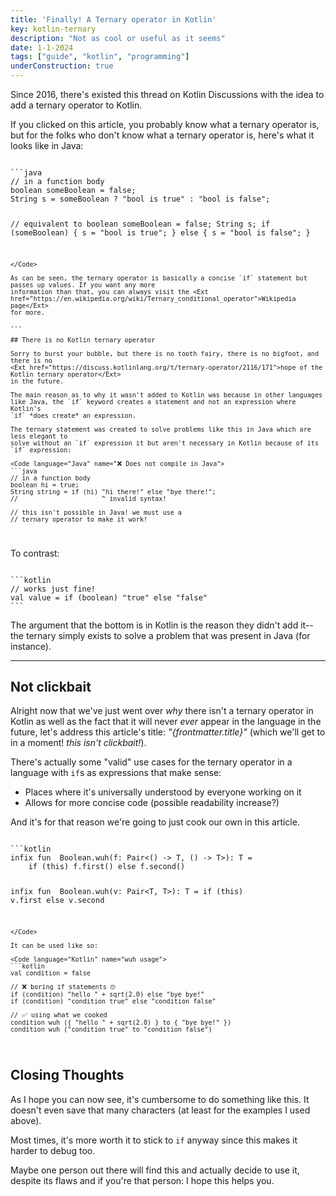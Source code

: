 ```yaml
---
title: 'Finally! A Ternary operator in Kotlin'
key: kotlin-ternary
description: "Not as cool or useful as it seems"
date: 1-1-2024
tags: ["guide", "kotlin", "programming"]
underConstruction: true
---
```



Since 2016, there's existed <Ext href="https://discuss.kotlinlang.org/t/ternary-operator/2116">this thread</Ext>
on Kotlin Discussions with the idea to add a ternary operator to Kotlin.

If you clicked on this article, you probably know what a ternary operator is, but for
the folks who don't know what a ternary operator is, here's what it looks like in Java:

<Code language="Java" name="Ternary operator in Java">
```java
// in a function body
boolean someBoolean = false;
String s = someBoolean ? "bool is true" : "bool is false";

// equivalent to
boolean someBoolean = false;
String s;
if (someBoolean) {
    s = "bool is true";
} else {
    s = "bool is false";
}
```
</Code>

As can be seen, the ternary operator is basically a concise `if` statement but passes up values. If you want any more
information than that, you can always visit the <Ext href="https://en.wikipedia.org/wiki/Ternary_conditional_operator">Wikipedia page</Ext> 
for more.

---

## There is no Kotlin ternary operator

Sorry to burst your bubble, but there is no tooth fairy, there is no bigfoot, and there is no
<Ext href="https://discuss.kotlinlang.org/t/ternary-operator/2116/171">hope of the Kotlin ternary operator</Ext>
in the future. 

The main reason as to why it wasn't added to Kotlin was because in other languages
like Java, the `if` keyword creates a statement and not an expression where Kotlin's
`if` *does create* an expression.

The ternary statement was created to solve problems like this in Java which are less elegant to
solve without an `if` expression it but aren't necessary in Kotlin because of its `if` expression:

<Code language="Java" name="❌ Does not compile in Java">
```java
// in a function body
boolean hi = true;
String string = if (hi) "hi there!" else "bye there!";
//                      ^ invalid syntax!

// this isn't possible in Java! we must use a
// ternary operator to make it work!
```
</Code>

To contrast:

<Code language="Kotlin" name="✅ Using an if expression in Kotlin">
```kotlin
// works just fine!
val value = if (boolean) "true" else "false"
```
</Code>

The argument that the bottom is in Kotlin is the reason they didn't add it--the ternary
simply exists to solve a problem that was present in Java (for instance).

---

## Not clickbait

Alright now that we've just went over *why* there isn't a ternary operator in Kotlin as well
as the fact that it will never *ever* appear in the language in the future, let's address this
article's title: *"{frontmatter.title}"* (which we'll get to in a moment! *this isn't clickbait!*).

There's actually some "valid" use cases for the ternary operator in a language with `if`s as
expressions that make sense:
- Places where it's universally understood by everyone working on it
- Allows for more concise code (possible readability increase?)

And it's for that reason we're going to just cook our own in this article.

<Code language="Kotlin" name="Expressions.kt">
```kotlin
infix fun <T : Any> Boolean.wuh(f: Pair<() -> T, () -> T>): T = 
    if (this) f.first() else f.second()

infix fun <T : Any> Boolean.wuh(v: Pair<T, T>): T = 
    if (this) v.first else v.second
```
</Code>

It can be used like so:

<Code language="Kotlin" name="wuh usage">
```kotlin
val condition = false

// ❌ boring if statements 🙄
if (condition) "hello " + sqrt(2.0) else "bye bye!"
if (condition) "condition true" else "condition false"

// ✅ using what we cooked
condition wuh ({ "hello " + sqrt(2.0) } to { "bye bye!" })
condition wuh ("condition true" to "condition false")
```
</Code>

## Closing Thoughts
As I hope you can now see, it's cumbersome to do something like this. It doesn't even save that
many characters (at least for the examples I used above).

Most times, it's more worth it to stick to `if` anyway since this makes it harder to debug too.

Maybe one person out there will find this and actually decide to use it, despite its flaws
and if you're that person: I hope this helps you.

